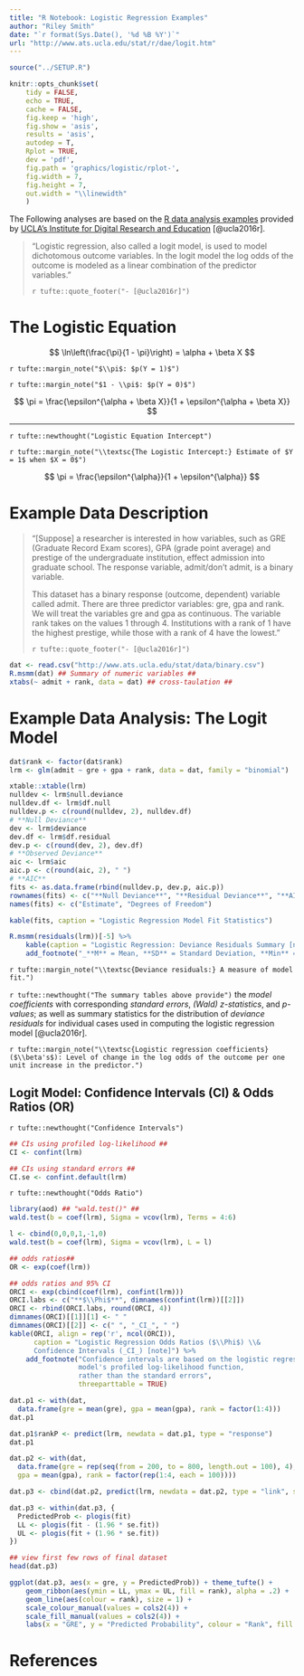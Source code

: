 ```yaml
---
title: "R Notebook: Logistic Regression Examples"
author: "Riley Smith"
date: "`r format(Sys.Date(), '%d %B %Y')`"
url: "http://www.ats.ucla.edu/stat/r/dae/logit.htm"
---
```


```r
source("../SETUP.R")

knitr::opts_chunk$set(
    tidy = FALSE,
    echo = TRUE,
    cache = FALSE,
    fig.keep = 'high',
    fig.show = 'asis',
    results = 'asis',
    autodep = T,
    Rplot = TRUE,
    dev = 'pdf',
    fig.path = 'graphics/logistic/rplot-',
    fig.width = 7,
    fig.height = 7,
    out.width = "\\linewidth"
    )
```

The Following analyses are based on the [R data analysis examples](http://www.ats.ucla.edu/stat/r/dae/logit.htm) provided by [UCLA's Institute for Digital Research and Education](https://idre.ucla.edu) [@ucla2016r].

> "Logistic regression, also called a logit model, is used to model dichotomous outcome variables. In the logit model the log odds of the outcome is modeled as a linear combination of the predictor variables."
>
> `r tufte::quote_footer("- [@ucla2016r]")`

# The Logistic Equation

$$ \ln\left(\frac{\pi}{1 - \pi}\right) = \alpha + \beta X $$

`r tufte::margin_note("$\\pi$: $p(Y = 1)$")`

`r tufte::margin_note("$1 - \\pi$: $p(Y = 0)$")`

$$ \pi = \frac{\epsilon^{\alpha + \beta X}}{1 + \epsilon^{\alpha + \beta X}} $$

-----

`r tufte::newthought("Logistic Equation Intercept")`

`r tufte::margin_note("\\textsc{The Logistic Intercept:} Estimate of $Y = 1$ when $X = 0$")`

$$ \pi = \frac{\epsilon^{\alpha}}{1 + \epsilon^{\alpha}} $$

\newpage
# Example Data Description

> "[Suppose] a researcher is interested in how variables, such as GRE (Graduate Record Exam scores), GPA (grade point average) and prestige of the undergraduate institution, effect admission into graduate school. The response variable, admit/don't admit, is a binary variable.
>
> This dataset has a binary response (outcome, dependent) variable called admit. There are three predictor variables: gre, gpa and rank. We will treat the variables gre and gpa as continuous. The variable rank takes on the values 1 through 4. Institutions with a rank of 1 have the highest prestige, while those with a rank of 4 have the lowest."
> 
> `r tufte::quote_footer("- [@ucla2016r]")`


```r
dat <- read.csv("http://www.ats.ucla.edu/stat/data/binary.csv")
R.msmm(dat) ## Summary of numeric variables ## 
xtabs(~ admit + rank, data = dat) ## cross-taulation ##
```


# Example Data Analysis: The Logit Model



```r
dat$rank <- factor(dat$rank) 
lrm <- glm(admit ~ gre + gpa + rank, data = dat, family = "binomial")
```


```r
xtable::xtable(lrm)
nulldev <- lrm$null.deviance
nulldev.df <- lrm$df.null
nulldev.p <- c(round(nulldev, 2), nulldev.df)
# **Null Deviance**
dev <- lrm$deviance
dev.df <- lrm$df.residual
dev.p <- c(round(dev, 2), dev.df)
# **Observed Deviance**
aic <- lrm$aic
aic.p <- c(round(aic, 2), " ")
# **AIC**
fits <- as.data.frame(rbind(nulldev.p, dev.p, aic.p))
rownames(fits) <- c("**Null Deviance**", "**Residual Deviance**", "**AIC**")
names(fits) <- c("Estimate", "Degrees of Freedom")

kable(fits, caption = "Logistic Regression Model Fit Statistics")

R.msmm(residuals(lrm))[-5] %>%
    kable(caption = "Logistic Regression: Deviance Residuals Summary [note]") %>%
    add_footnote("_**M** = Mean, **SD** = Standard Deviation, **Min** = Minimum, \\& **Max** = Maximimum_", threeparttable = TRUE)

```

`r tufte::margin_note("\\textsc{Deviance residuals:} A measure of model fit.")`

`r tufte::newthought("The summary tables above provide")` the _model coefficients_ with corresponding _standard errors_, _(Wald) z-statistics_, and _p-values_; as well as summary statistics for the distribution of _deviance residuals_ for individual cases used in computing the logistic regression model [@ucla2016r]. 

`r tufte::margin_note("\\textsc{Logistic regression coefficients} ($\\beta's$): Level of change in the log odds of the outcome per one unit increase in the predictor.")`

## Logit Model: Confidence Intervals (CI) \& Odds Ratios (OR)

`r tufte::newthought("Confidence Intervals")`

```r
## CIs using profiled log-likelihood ##
CI <- confint(lrm)

## CIs using standard errors ##
CI.se <- confint.default(lrm)
```


`r tufte::newthought("Odds Ratio")`


```r
library(aod) ## "wald.test()" ##
wald.test(b = coef(lrm), Sigma = vcov(lrm), Terms = 4:6)

l <- cbind(0,0,0,1,-1,0)
wald.test(b = coef(lrm), Sigma = vcov(lrm), L = l)

## odds ratios##
OR <- exp(coef(lrm)) 
```


```r
## odds ratios and 95% CI
ORCI <- exp(cbind(coef(lrm), confint(lrm)))
ORCI.labs <- c("**$\\Phi$**", dimnames(confint(lrm))[[2]])
ORCI <- rbind(ORCI.labs, round(ORCI, 4))
dimnames(ORCI)[[1]][1] <- " "
dimnames(ORCI)[[2]] <- c(" ", "_CI_", " ")
kable(ORCI, align = rep('r', ncol(ORCI)), 
      caption = "Logistic Regression Odds Ratios ($\\Phi$) \\& 
      Confidence Intervals (_CI_) [note]") %>%
    add_footnote("Confidence intervals are based on the logistic regression 
                 model's profiled log-likelihood function, 
                 rather than the standard errors", 
                 threeparttable = TRUE)
```

```r
dat.p1 <- with(dat,
  data.frame(gre = mean(gre), gpa = mean(gpa), rank = factor(1:4)))
dat.p1

dat.p1$rankP <- predict(lrm, newdata = dat.p1, type = "response")
dat.p1

dat.p2 <- with(dat,
  data.frame(gre = rep(seq(from = 200, to = 800, length.out = 100), 4),
  gpa = mean(gpa), rank = factor(rep(1:4, each = 100))))

dat.p3 <- cbind(dat.p2, predict(lrm, newdata = dat.p2, type = "link", se = TRUE))

dat.p3 <- within(dat.p3, {
  PredictedProb <- plogis(fit)
  LL <- plogis(fit - (1.96 * se.fit))
  UL <- plogis(fit + (1.96 * se.fit))
})

## view first few rows of final dataset
head(dat.p3)

ggplot(dat.p3, aes(x = gre, y = PredictedProb)) + theme_tufte() +
    geom_ribbon(aes(ymin = LL, ymax = UL, fill = rank), alpha = .2) +
    geom_line(aes(colour = rank), size = 1) +
    scale_colour_manual(values = cols2(4)) + 
    scale_fill_manual(values = cols2(4)) + 
    labs(x = "GRE", y = "Predicted Probability", colour = "Rank", fill = "Rank")
```


# References
